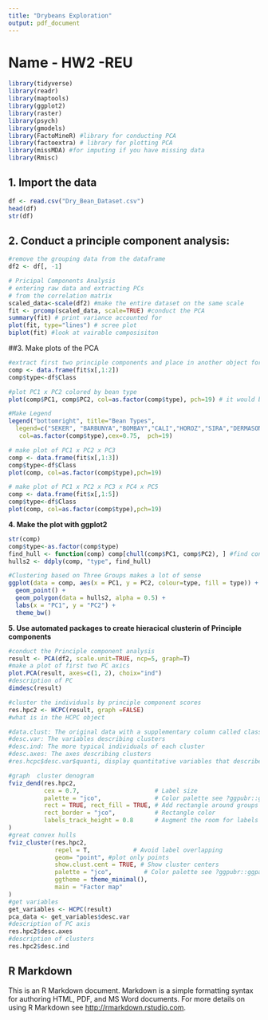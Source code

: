 ```yaml
---
title: "Drybeans Exploration"
output: pdf_document
---
```


# Name - HW2 -REU


```r
library(tidyverse)
library(readr)
library(maptools)
library(ggplot2)
library(raster)
library(psych)
library(gmodels)
library(FactoMineR) #library for conducting PCA
library(factoextra) # library for plotting PCA
library(missMDA) #for imputing if you have missing data
library(Rmisc)

```

## 1.	Import the data
```r
df <- read.csv("Dry_Bean_Dataset.csv")
head(df)
str(df)

```

## 2. Conduct a principle component analysis:
```r
#remove the grouping data from the dataframe
df2 <- df[, -1]

# Pricipal Components Analysis
# entering raw data and extracting PCs 
# from the correlation matrix 
scaled_data<-scale(df2) #make the entire dataset on the same scale
fit <- prcomp(scaled_data, scale=TRUE) #conduct the PCA
summary(fit) # print variance accounted for
plot(fit, type="lines") # scree plot
biplot(fit) #look at vairable composisiton
```

##3. Make plots of the PCA
```r

#extract first two principle components and place in another object for ploting
comp <- data.frame(fit$x[,1:2])
comp$type<-df$Class

#plot PC1 x PC2 colored by bean type
plot(comp$PC1, comp$PC2, col=as.factor(comp$type), pch=19) # it would be advisable to color this by some factor

#Make Legend
legend("bottomright", title="Bean Types",
  legend=c("SEKER", "BARBUNYA","BOMBAY","CALI","HOROZ","SIRA","DERMASON"), 
   col=as.factor(comp$type),cex=0.75,  pch=19)

# make plot of PC1 x PC2 x PC3
comp <- data.frame(fit$x[,1:3])
comp$type<-df$Class
plot(comp, col=as.factor(comp$type),pch=19)

# make plot of PC1 x PC2 x PC3 x PC4 x PC5
comp <- data.frame(fit$x[,1:5])
comp$type<-df$Class
plot(comp, col=as.factor(comp$type),pch=19)


```

**4.	Make the plot with ggplot2**	
```r

str(comp)
comp$type<-as.factor(comp$type)
find_hull <- function(comp) comp[chull(comp$PC1, comp$PC2), ] #find convex hulls
hulls2 <- ddply(comp, "type", find_hull)

#Clustering based on Three Groups makes a lot of sense
ggplot(data = comp, aes(x = PC1, y = PC2, colour=type, fill = type)) +
  geom_point() + 
  geom_polygon(data = hulls2, alpha = 0.5) +
  labs(x = "PC1", y = "PC2") +
  theme_bw()

```

**5. Use automated packages to create hieracical clusterin of Principle components**
```r


#conduct the Principle component analysis
result <- PCA(df2, scale.unit=TRUE, ncp=5, graph=T)
#make a plot of first two PC axics
plot.PCA(result, axes=c(1, 2), choix="ind")
#description of PC 
dimdesc(result)

#cluster the individuals by principle component scores
res.hpc2 <- HCPC(result, graph =FALSE)
#what is in the HCPC object

#data.clust: The original data with a supplementary column called class containing the partition.
#desc.var: The variables describing clusters
#desc.ind: The more typical individuals of each cluster
#desc.axes: The axes describing clusters
#res.hcpc$desc.var$quanti, display quantitative variables that describe the most each cluster

#graph  cluster denogram
fviz_dend(res.hpc2, 
          cex = 0.7,                     # Label size
          palette = "jco",               # Color palette see ?ggpubr::ggpar
          rect = TRUE, rect_fill = TRUE, # Add rectangle around groups
          rect_border = "jco",           # Rectangle color
          labels_track_height = 0.8      # Augment the room for labels
)
#great convex hulls
fviz_cluster(res.hpc2,
             repel = T,            # Avoid label overlapping
             geom= "point", #plot only points
             show.clust.cent = TRUE, # Show cluster centers
             palette = "jco",         # Color palette see ?ggpubr::ggpar
             ggtheme = theme_minimal(),
             main = "Factor map"
)
#get variables
get_variables <- HCPC(result)
pca_data <- get_variables$desc.var
#description of PC axis
res.hpc2$desc.axes
#description of clusters
res.hpc2$desc.ind


```

## R Markdown

This is an R Markdown document. Markdown is a simple formatting syntax for authoring HTML, PDF, and MS Word documents. For more details on using R Markdown see <http://rmarkdown.rstudio.com>.

